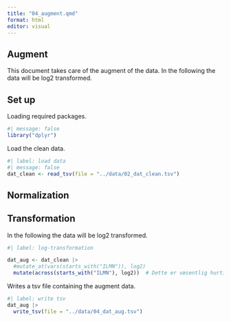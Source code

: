 ```yaml
---
title: "04_augment.qmd"
format: html
editor: visual
---
```


## Augment

This document takes care of the augment of the data. In the following the data will be log2 transformed.

## Set up

Loading required packages.

```r
#| message: false
library("dplyr")
```

Load the clean data.

```r
#| label: load data
#| message: false
dat_clean <- read_tsv(file = "../data/02_dat_clean.tsv")

```

## Normalization

## Transformation

In the following the data will be log2 transformed.

```r
#| label: log-transformation

dat_aug <- dat_clean |>
  #mutate_at(vars(starts_with("ILMN")), log2)
  mutate(across(starts_with("ILMN"), log2))  # Dette er væsentlig hurtigere

```

Writes a tsv file containing the augment data.

```r
#| label: write tsv
dat_aug |> 
  write_tsv(file = "../data/04_dat_aug.tsv")

```
